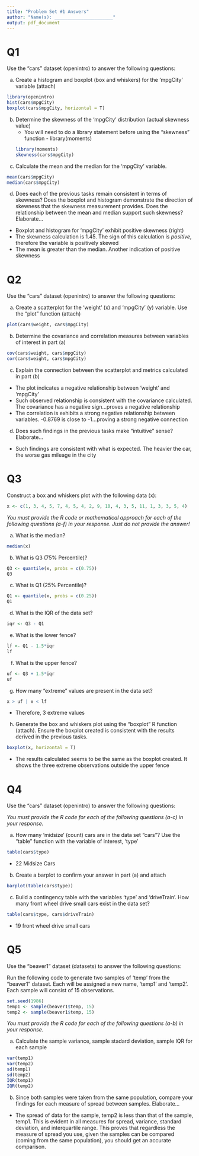 ```yaml
---
title: "Problem Set #1 Answers"
author: "Name(s): ______________________"
output: pdf_document
---
```


# Q1

Use the "cars" dataset (openintro) to answer the following questions:  

a) Create a histogram and boxplot (box and whiskers) for the 'mpgCity' variable (attach)  
```r
library(openintro)
hist(cars$mpgCity)
boxplot(cars$mpgCity, horizontal = T)
```

b) Determine the skewness of the 'mpgCity' distribution (actual skewness value)
    - You will need to do a library statement before using the "skewness" function - library(moments) 
```r
library(moments)
skewness(cars$mpgCity)
```

c) Calculate the mean and the median for the 'mpgCity' variable.  
```r
mean(cars$mpgCity)
median(cars$mpgCity)
```

d) Does each of the previous tasks remain consistent in terms of skewness?  Does the boxplot and histogram demonstrate the direction of skewness that the skewness measurement provides.  Does the relationship between the mean and median support such skewness?  Elaborate...

- Boxplot and histogram for 'mpgCity' exhibit positive skewness (right)
- The skewness calculation is 1.45.  The sign of this calculation is *positive*, therefore the variable is positively skewed
- The mean is greater than the median.  Another indication of positive skewness

# Q2

Use the "cars" dataset (openintro) to answer the following questions:  

a) Create a scatterplot for the 'weight' (x) and 'mpgCity' (y) variable.  Use the "plot" function (attach)   
```r
plot(cars$weight, cars$mpgCity)
```

b) Determine the covariance and correlation measures between variables of interest in part (a)
```r
cov(cars$weight, cars$mpgCity)
cor(cars$weight, cars$mpgCity)
```

c) Explain the connection between the scatterplot and metrics calculated in part (b)  
- The plot indicates a negative relationship between 'weight' and 'mpgCity'
- Such observed relationship is consistent with the covariance calculated.  The covariance has a negative sign...proves a negative relationship
- The correlation is exhibits a strong negative relationship between variables.  -0.8769 is close to -1...proving a strong negative connection

d) Does such findings in the previous tasks make "intuitive" sense?  Elaborate...
- Such findings are consistent with what is expected.  The heavier the car, the worse gas mileage in the city

# Q3

Construct a box and whiskers plot with the following data (x):

```r
x <- c(1, 3, 4, 5, 7, 4, 5, 4, 2, 9, 10, 4, 3, 5, 11, 1, 3, 3, 5, 4)
```

*You must provide the R code or mathematical approach for each of the following questions (a-f) in your response. Just do not provide the answer!*  

a) What is the median?  
```r
median(x)
```

b) What is Q3 (75% Percentile)?  
```r
Q3 <- quantile(x, probs = c(0.75))
Q3
```

c) What is Q1 (25% Percentile)?  
```r
Q1 <- quantile(x, probs = c(0.25))
Q1
```

d) What is the IQR of the data set?  
```r
iqr <- Q3 - Q1
```

e) What is the lower fence? 
```r
lf <- Q1 - 1.5*iqr
lf
```

f) What is the upper fence?  
```r
uf <- Q3 + 1.5*iqr
uf
```

g) How many "extreme" values are present in the data set? 
```r
x > uf | x < lf
```

- Therefore, 3 extreme values

h) Generate the box and whiskers plot using the "boxplot" R function (attach). Ensure the boxplot created is consistent with the results derived in the previous tasks.  
```r
boxplot(x, horizontal = T)
```

- The results calculated seems to be the same as the boxplot created.  It shows the three extreme observations outside the upper fence

# Q4

Use the "cars" dataset (openintro) to answer the following questions:  

*You must provide the R code for each of the following questions (a-c) in your response.*  

a) How many 'midsize' (count) cars are in the data set "cars"?  Use the "table" function with the variable of interest, 'type' 
```r
table(cars$type)
```
- 22 Midsize Cars

b) Create a barplot to confirm your answer in part (a) and attach  
```r
barplot(table(cars$type))
```


c) Build a contingency table with the variables 'type' and 'driveTrain'.  How many front wheel drive small cars exist in the data set? 
```r
table(cars$type, cars$driveTrain)
```
- 19 front wheel drive small cars

# Q5

Use the "beaver1" dataset (datasets) to answer the following questions:

Run the following code to generate two samples of 'temp' from the "beaver1" dataset. Each will be assigned a new name, 'temp1' and 'temp2'.  Each sample will consist of 15 observations.

```r
set.seed(1986)
temp1 <- sample(beaver1$temp, 15)
temp2 <- sample(beaver1$temp, 15)
```

*You must provide the R code for each of the following questions (a-b) in your response.*  

a) Calculate the sample variance, sample stadard deviation, sample IQR for each sample
```r
var(temp1)
var(temp2)
sd(temp1)
sd(temp2)
IQR(temp1)
IQR(temp2)
```


b) Since both samples were taken from the same population, compare your findings for each measure of spread between samples.  Elaborate...

- The spread of data for the sample, temp2 is less than that of the sample, temp1.  This is evident in all measures for spread, variance, standard deviation, and interquartile range.  This proves that regardless the measure of spread you use, given the samples can be compared (coming from the same population), you should get an accurate comparison.
